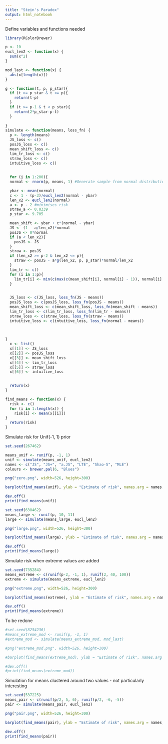 ---
title: "Stein's Paradox"
output: html_notebook
---

Define variables and functions needed
```{r}
library(RColorBrewer)

p <- 10
eucl_len2 <- function(x) {
  sum(x^2)
}

mod_last <- function(x) {
  abs(x[length(x)])
}

g <- function(t, p, p_star){
  if (t >= p_star & t <= p){
    return(t-p)
  }
  if (t >= p-1 & t < p_star){
    return(2*p_star-p-t)
  }
  
}
simulate <- function(means, loss_fn) {
  p <- length(means)
  JS_loss <- c()
  posJS_loss <- c()
  mean_shift_loss <- c()
  lim_tr_loss <- c()
  straw_loss <- c()
  intuitive_loss <- c()
  
  
  for (i in 1:200){
  normal <- rnorm(p, means, 1) #Generate sample from normal distribution, independent

  ybar <- mean(normal)
  c <- 1 - (p-3)/eucl_len2(normal - ybar)
  len_x2 <- eucl_len2(normal)
  a <- p - 2 #minimises risk
  straw_a <- 0.0339
  p_star <- 9.705

  mean_shift <- ybar + c*(normal - ybar)
  JS <- (1 - a/len_x2)*normal
  posJS <- 0*normal
  if (a < len_x2){
    posJS <- JS
  }
  straw <- posJS
  if (len_x2 >= p-2 & len_x2 <= p){
    straw <- posJS - a*g(len_x2, p, p_star)*normal/len_x2
  }
  lim_tr <- c()
  for (i in 1:p){
    lim_tr[i] <- min(c(max(c(mean_shift[i], normal[i] - 1)), normal[i] + 1))
  }
  

  JS_loss <- c(JS_loss, loss_fn(JS - means))
  posJS_loss <- c(posJS_loss, loss_fn(posJS - means))
  mean_shift_loss <- c(mean_shift_loss, loss_fn(mean_shift - means))
  lim_tr_loss <- c(lim_tr_loss, loss_fn(lim_tr - means))
  straw_loss <- c(straw_loss, loss_fn(straw - means))
  intuitive_loss <- c(intuitive_loss, loss_fn(normal - means))

    
    
}
  x <- list()
  x[[1]] <- JS_loss
  x[[2]] <- posJS_loss
  x[[3]] <- mean_shift_loss
  x[[4]] <- lim_tr_loss
  x[[5]] <- straw_loss
  x[[6]] <- intuitive_loss

  
  return(x)
}

find_means <- function(x) {
  risk <- c()
  for (i in 1:length(x)) {
    risk[i] <- mean(x[[i]])
}
  return(risk)
}
```
Simulate risk for Unif(-1, 1) prior
```{r}
set.seed(267462)

means_unif <- runif(p, -1, 1)
unif <- simulate(means_unif, eucl_len2)
names <- c("JS", "JS+", "a.JS", "LTE", "Shao-S", "MLE")
colours <- brewer.pal(6, "Blues")

png("zero.png", width=526, height=300)

barplot(find_means(unif), ylab = "Estimate of risk", names.arg = names, ylim = c(0, 10), col=colours)

dev.off()
print(find_means(unif))
```
```{r}
set.seed(638462)
means_large <- runif(p, 10, 11)
large <- simulate(means_large, eucl_len2)

png("large.png", width=526, height=300)

barplot(find_means(large), ylab = "Estimate of risk", names.arg = names, ylim = c(0, 12), col=colours)

dev.off()
print(find_means(large))
```

Simulate risk when extreme values are added
```{r}
set.seed(735284)
means_extreme <- c(runif(p-2, -1, 1), runif(2, 40, 100))
extreme <- simulate(means_extreme, eucl_len2)

png("extreme.png", width=526, height=300)

barplot(find_means(extreme), ylab = "Estimate of risk", names.arg = names, ylim = c(0, 12), col=colours)

dev.off()
print(find_means(extreme))
```
To be redone 
```{r}
#set.seed(8254236)
#means_extreme_mod <- runif(p, -1, 1)
#extreme_mod <- simulate(means_extreme_mod, mod_last)

#png("extreme_mod.png", width=526, height=300)

#barplot(find_means(extreme_mod), ylab = "Estimate of risk", names.arg = names, ylim = c(0, 1), col=colours)

#dev.off()
#print(find_means(extreme_mod))
```
Simulation for means clustered around two values - not particularly interesting
```{r}
set.seed(537225)
means_pair <- c(runif(p/2, 5, 6), runif(p/2, -6, -5))
pair <- simulate(means_pair, eucl_len2)

png("pair.png", width=526, height=300)

barplot(find_means(pair), ylab = "Estimate of risk", names.arg = names, ylim = c(0, 12), col=colours)

dev.off()
print(find_means(pair))
```

